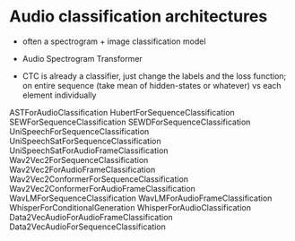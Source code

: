 # Audio classification architectures

- often a spectrogram + image classification model

- Audio Spectrogram Transformer

- CTC is already a classifier, just change the labels and the loss function;
  on entire sequence (take mean of hidden-states or whatever) vs each element individually


ASTForAudioClassification
HubertForSequenceClassification
SEWForSequenceClassification
SEWDForSequenceClassification
UniSpeechForSequenceClassification
UniSpeechSatForSequenceClassification
UniSpeechSatForAudioFrameClassification
Wav2Vec2ForSequenceClassification
Wav2Vec2ForAudioFrameClassification
Wav2Vec2ConformerForSequenceClassification
Wav2Vec2ConformerForAudioFrameClassification
WavLMForSequenceClassification
WavLMForAudioFrameClassification
WhisperForConditionalGeneration
WhisperForAudioClassification
Data2VecAudioForAudioFrameClassification
Data2VecAudioForSequenceClassification

